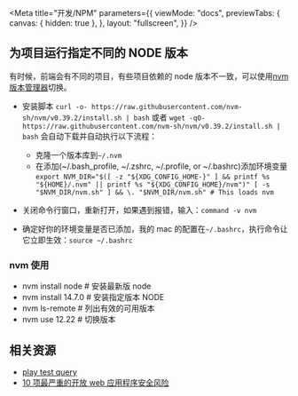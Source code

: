 
<Meta
  title="开发/NPM"
  parameters={{
    viewMode: "docs",
    previewTabs: {
      canvas: { hidden: true },
    },
    layout: "fullscreen",
  }}
/>

## 为项目运行指定不同的 NODE 版本

有时候，前端会有不同的项目，有些项目依赖的 node 版本不一致，可以使用[nvm 版本管理器](https://github.com/nvm-sh/nvm)切换。

- 安装脚本
  `curl -o- https://raw.githubusercontent.com/nvm-sh/nvm/v0.39.2/install.sh | bash`
  或者
  `wget -qO- https://raw.githubusercontent.com/nvm-sh/nvm/v0.39.2/install.sh | bash`
  会自动下载并自动执行以下流程：

  - 克隆一个版本库到`~/.nvm`
  - 在添加(~/.bash_profile, ~/.zshrc, ~/.profile, or ~/.bashrc)添加环境变量
    `export NVM_DIR="$([ -z "${XDG_CONFIG_HOME-}" ] && printf %s "${HOME}/.nvm" || printf %s "${XDG_CONFIG_HOME}/nvm")" [ -s "$NVM_DIR/nvm.sh" ] && \. "$NVM_DIR/nvm.sh" # This loads nvm`

- 关闭命令行窗口，重新打开，如果遇到报错，输入：`command -v nvm`
- 确定好你的环境变量是否已添加，我的 mac 的配置在`~/.bashrc`，执行命令让它立即生效：`source ~/.bashrc`

### nvm 使用

- nvm install node # 安装最新版 node
- nvm install 14.7.0 # 安装指定版本 NODE
- nvm ls-remote # 列出有效的可用版本
- nvm use 12.22 # 切换版本

## 相关资源

- [play test query](https://testing-library.com/docs/queries/about)
- [10 项最严重的开放 web 应用程序安全风险](https://owasp.org/www-project-top-ten)
